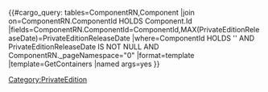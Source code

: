 <includeonly><!-- Finding the MAX PrivateEditionReleaseDate and passing that and ComponentId to formatting template -->
{{#cargo_query:
tables=ComponentRN,Component
|join on=ComponentRN.ComponentId HOLDS Component.Id
|fields=ComponentRN.ComponentId=ComponentId,MAX(PrivateEditionReleaseDate)=PrivateEditionReleaseDate
|where=ComponentId HOLDS '{{{ComponentId|}}}' AND PrivateEditionReleaseDate IS NOT NULL AND ComponentRN._pageNamespace="0"
|format=template
|template=GetContainers
|named args=yes
}}</includeonly><noinclude>[[Category:PrivateEdition]]</noinclude>